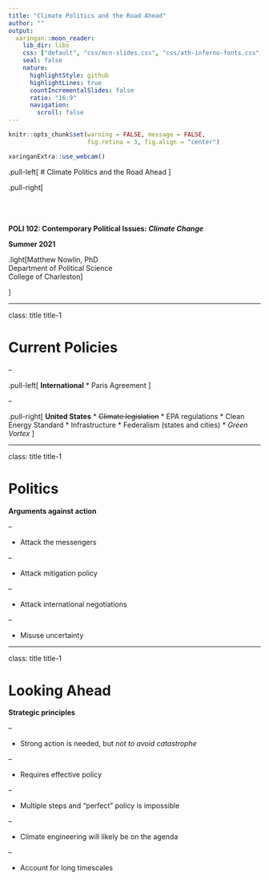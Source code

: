 ```yaml
---
title: "Climate Politics and the Road Ahead"
author: ""
output:
  xaringan::moon_reader:
    lib_dir: libs
    css: ["default", "css/mcn-slides.css", "css/ath-inferno-fonts.css", "css/animate.css"]
    seal: false
    nature:
      highlightStyle: github
      highlightLines: true
      countIncrementalSlides: false
      ratio: "16:9"
      navigation:
        scroll: false
---
```

  
```r
knitr::opts_chunk$set(warning = FALSE, message = FALSE, 
                      fig.retina = 3, fig.align = "center")
```

```r
xaringanExtra::use_webcam()
```

.pull-left[
# Climate Politics and the Road Ahead
<figure>
  <img src="sticker.jpeg" width="%">
</figure>
]

.pull-right[

</br>
</br>
</br>
**POLI 102: Contemporary Political Issues: _Climate Change_ **

**Summer 2021**

.light[Matthew Nowlin, PhD<br>
Department of Political Science<br>
College of Charleston
]

]

---

class: title title-1

# Current Policies

--

.pull-left[
**International** 
* Paris Agreement 
]

--

.pull-right[
**United States** 
* ~~Climate legislation~~
* EPA regulations 
* Clean Energy Standard 
* Infrastructure
* Federalism (states and cities)
* _Green Vortex_ 
]

---

class: title title-1

# Politics 

**Arguments against action** 

--

* Attack the messengers 

--

* Attack mitigation policy 

--

* Attack international negotiations 

--

* Misuse uncertainty 

---

class: title title-1

# Looking Ahead 

**Strategic principles** 

--

* Strong action is needed, but _not to avoid catastrophe_ 

--

* Requires effective policy

--

* Multiple steps and "perfect" policy is impossible

--

* Climate engineering will likely be on the agenda 

--

* Account for long timescales 


